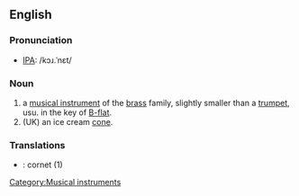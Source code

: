 {{wikipedia}}
[[Category:Musical instruments]]
==English==

===Pronunciation===
*[[IPA]]: /kɔɹ.ˈnɛt/

===Noun===
{{en-noun-reg}}
# a [[musical instrument]] of the [[brass]] family, slightly smaller than a [[trumpet]], usu. in the key of [[B-flat]].
# (UK) an ice cream [[cone]].

===Translations===
*{{fr}}: cornet {{m}} (1)